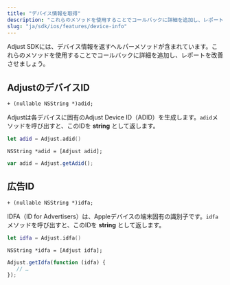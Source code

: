 ```yaml
---
title: "デバイス情報を取得"
description: "これらのメソッドを使用することでコールバックに詳細を追加し、レポートを改善させましょう。"
slug: "ja/sdk/ios/features/device-info"
---
```


Adjust SDKには、デバイス情報を返すヘルパーメソッドが含まれています。これらのメソッドを使用することでコールバックに詳細を追加し、レポートを改善させましょう。

## AdjustのデバイスID

```objc
+ (nullable NSString *)adid;
```

Adjustは各デバイスに固有のAdjust Device ID（ADID）を生成します。`adid`メソッドを呼び出すと、このIDを **string** として返します。

<Tabs>

<Tab title="Swift" sync="swift">

```swift
let adid = Adjust.adid()
```

</Tab>

<Tab title="Objective-C" sync="objc">

```objc
NSString *adid = [Adjust adid];
```

</Tab>

<Tab title="Javascript" sync="js">

```js
var adid = Adjust.getAdid();
```

</Tab>

</Tabs>

## 広告ID

```objc
+ (nullable NSString *)idfa;
```

IDFA（ID for Advertisers）は、Appleデバイスの端末固有の識別子です。`idfa`メソッドを呼び出すと、このIDを **string** として返します。

<Tabs>

<Tab title="Swift" sync="swift">

```swift
let idfa = Adjust.idfa()
```

</Tab>

<Tab title="Objective-C" sync="objc">

```objc
NSString *idfa = [Adjust idfa];
```

</Tab>

<Tab title="Javascript" sync="js">

```js
Adjust.getIdfa(function (idfa) {
   // …
});
```

</Tab>

</Tabs>
